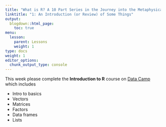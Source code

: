 ```yaml
---
title: "What is R? A 10 Part Series in the Journey into the Metaphysical Nature of Programming"
linktitle: "1: An Introduction (or Review) of Some Things"
output:
  blogdown::html_page:
    toc: true
menu:
  lesson:
    parent: Lessons
    weight: 1
type: docs
weight: 1
editor_options: 
  chunk_output_type: console
---
```


This week please complete the **Introduction to R** course on [Data Camp](https://www.datacamp.com/) which includes

- Intro to basics
- Vectors
- Matrices
- Factors
- Data frames
- Lists
